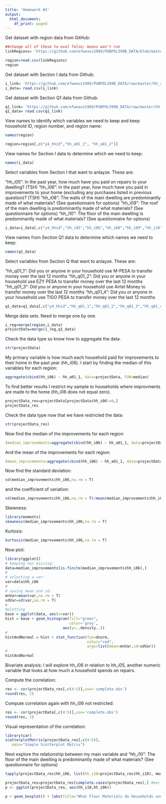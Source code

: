 ```yaml
---
title: 'Homework #2'
output:
  html_document:
    df_print: paged
---
```


Get dataset with region data from GitHub:
```r
##change all of these to eval false; means won't run
linkRegions= 'https://github.com/efweavs1989/PUBPOL599B_DATA/blob/master/hh_sec_a.csv?raw=true'

region=read.csv(linkRegions)
region
```

Get dataset with Section I data from Github:
```r
i_link= 'https://github.com/efweavs1989/PUBPOL599B_DATA/raw/master/hh_sec_i.csv'
i_data= read.csv(i_link)
```

Get dataset with Section Q1 data from Github:
```r
q1_link= 'https://github.com/efweavs1989/PUBPOL599B_DATA/raw/master/hh_sec_q1.csv'
q1_data= read.csv(q1_link)
```

View names to identify which variables we need to keep and keep household ID, region number, and region name:
```r
names(region)
```
```r
region=region[,c("y4_hhid","hh_a01_1", "hh_a01_2")]
```

View names for Section I data to determine which we need to keep:
```r
names(i_data)
```

Select variables from Section I that want to anlayze. These are:

"hh_i05": In the past year, how much have you paid on repairs to your dwelling? (TSH)
"hh_i06": In the past year, how much have you paid in improvements to your home (excluding any purchases listed in previous question)? (TSH)
"hh_i08": The walls of the main dwelling are predominantly made of what materials? (See questionnaire for options)
"hh_i09": The roof of the main dwelling is predominantly made of what materials? (See questionnaire for options)
"hh_i10": The floor of the main dwelling is predominantly made of what materials? (See questionnaire for options)
```r
i_data=i_data[,c("y4_hhid","hh_i05","hh_i06","hh_i08","hh_i09","hh_i10")]
```

View names from Section Q1 data to determine which names we need to keep:
```r
names(q1_data)
```

Select variables from Section Q that want to anlayze. These are:

"hh_q01_1": Did you or anyone in your household use M-PESA to transfer money over the last 12 months
"hh_q01_2": Did you or anyone in your household use EZY PESA to transfer money over the last 12 months
"hh_q01_3": Did you or anyone in your household use Airtel Money to transfer money over the last 12 months
"hh_q01_4": Did you or anyone in your household use TIGO PESA to transfer money over the last 12 months

```r
q1_data=q1_data[,c("y4_hhid","hh_q01_1","hh_q01_2","hh_q01_3","hh_q01_4")]
```

Merge data sets. Need to merge one by one. 

```r
i_reg=merge(region,i_data)
projectData=merge(i_reg,q1_data)
```

Check the data type so know how to aggregate the data.

```r
str(projectData)
```

My primary variable is how much each household paid for improvements to their home in the past year (hh_i06). I start by finding the median of this variables for each region:

```r
aggregate(cbind(hh_i06) ~ hh_a01_1, data=projectData, FUN=median)
```
To find better results I restrict my sample to households where improvments are made to the home (hh_i06 does not equal zero).

```r
projectData_res=projectData[projectData$hh_i06!=0,]
projectData_res
```

Check the data type now that we have restricted the data:

```r
str(projectData_res)
```

Now find the median of the improvements for each region:

```r
(median_improvements=aggregate(cbind(hh_i06) ~ hh_a01_1, data=projectData_res, FUN=median))
```

And the mean of the improvements for each region:
```r
(mean_improvements=aggregate(cbind(hh_i06) ~ hh_a01_1, data=projectData_res, FUN=mean))
```

Now find the standard deviation:
```r
sd(median_improvements$hh_i06,na.rm = T)

```

and the coefficient of variation:
```r
sd(median_improvements$hh_i06,na.rm = T)/mean(median_improvements$hh_i06,na.rm = T)
```

Skewness:
```r
library(moments)
skewness(median_improvements$hh_i06,na.rm = T)
```

Kurtosis:
```r
kurtosis(median_improvements$hh_i06,na.rm = T)
```

Now plot:
```r
library(ggplot2)
# keeping non missing:
data=median_improvements[is.finite(median_improvements$hh_i06),]
#
# selecting a var:
var=data$hh_i06
#
# saving mean and sd:
mnVar=mean(var,na.rm = T)
sdVar=sd(var,na.rm = T)
#
#plotting
base = ggplot(data, aes(x=var))
hist = base + geom_histogram(fill="green", 
                             color='grey',
                          aes(y=..density..))
#
histAndNormal = hist + stat_function(fun=dnorm,
                                     color="red",
                                     args=list(mean=mnVar,sd=sdVar))
#
histAndNormal
```

Bivariate analysis:
I will explore hh_i06 in relation to hh_i05, another numeric variable that looks at how much a household spends on repairs.

Compute the correlation:
```r
res <- cor(projectData_res[,c(4:5)],use='complete.obs')
round(res, 2)
```

Compute correlation again with hh_i06 not restricted:
```r
res <- cor(projectData[,c(4:5)],use='complete.obs')
round(res, 2)
```

Visual representation of the correlation:
```r
library(car)
scatterplotMatrix(projectData_res[,c(4:5)], 
   main="Simple Scatterplot Matrix")
```

Next explore the relationship between my main variable and "hh_i10": The floor of the main dwelling is predominantly made of what materials? (See questionnaire for options)

```r
tapply(projectData_res$hh_i06, list(hh_i10=projectData_res$hh_i10), mean) 
```

```r
projectData_res=projectData_res[complete.cases(projectData_res),] #excluding NA
p <- ggplot(projectData_res, aes(hh_i10,hh_i06))

p + geom_boxplot() + labs(title="What Floor Materials do Households use that make improvements to their household?")
```

